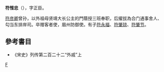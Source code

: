 '''符惟忠'''（{{bd|?||?|}}），字正臣。

[[符彦卿|符彦卿]]曾孙，以外祖母贤靖大长公主的門蔭授三班奉职，后擢拔為合门通事舍人、勾当东排岸司。卒赠客者使，眉州防御使。有子[[符永福|符永福]]、[[符肇琼|符肇琼]]、[[符肇节|符肇节]]。

==參考書目==
*《宋史》列传第二百二十二“外戚”上
[[category:宋朝政治人物|F]]